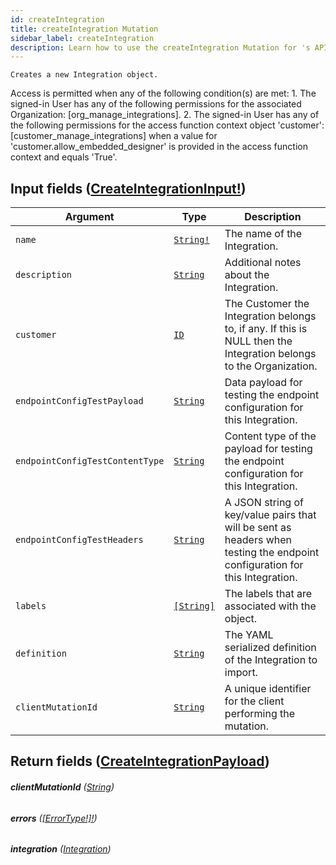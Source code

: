 ```yaml
---
id: createIntegration
title: createIntegration Mutation
sidebar_label: createIntegration
description: Learn how to use the createIntegration Mutation for 's API.
---
```


    Creates a new Integration object.

Access is permitted when any of the following condition(s) are met: 1. The signed-in User has any of the following permissions for the associated Organization: [org_manage_integrations]. 2. The signed-in User has any of the following permissions for the access function context object 'customer': [customer_manage_integrations] when a value for 'customer.allow_embedded_designer' is provided in the access function context and equals 'True'.

## Input fields ([CreateIntegrationInput!](api/schema/input_object/CreateIntegrationInput.mdx))

| Argument                        | Type                                       | Description                                                                                                                 |
| ------------------------------- | ------------------------------------------ | --------------------------------------------------------------------------------------------------------------------------- |
| `name`                          | [`String!`](api/schema/scalar/String.mdx)  | The name of the Integration.                                                                                                |
| `description`                   | [`String`](api/schema/scalar/String.mdx)   | Additional notes about the Integration.                                                                                     |
| `customer`                      | [`ID`](api/schema/scalar/ID.mdx)           | The Customer the Integration belongs to, if any. If this is NULL then the Integration belongs to the Organization.          |
| `endpointConfigTestPayload`     | [`String`](api/schema/scalar/String.mdx)   | Data payload for testing the endpoint configuration for this Integration.                                                   |
| `endpointConfigTestContentType` | [`String`](api/schema/scalar/String.mdx)   | Content type of the payload for testing the endpoint configuration for this Integration.                                    |
| `endpointConfigTestHeaders`     | [`String`](api/schema/scalar/String.mdx)   | A JSON string of key/value pairs that will be sent as headers when testing the endpoint configuration for this Integration. |
| `labels`                        | [`[String]`](api/schema/scalar/String.mdx) | The labels that are associated with the object.                                                                             |
| `definition`                    | [`String`](api/schema/scalar/String.mdx)   | The YAML serialized definition of the Integration to import.                                                                |
| `clientMutationId`              | [`String`](api/schema/scalar/String.mdx)   | A unique identifier for the client performing the mutation.                                                                 |

## Return fields ([CreateIntegrationPayload](api/schema/object/CreateIntegrationPayload.mdx))

###### <b>clientMutationId</b> ([String](api/schema/scalar/String.mdx))

###### <b>errors</b> ([[ErrorType!]!](api/schema/object/ErrorType.mdx))

###### <b>integration</b> ([Integration](api/schema/object/Integration.mdx))
